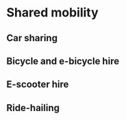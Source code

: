 # Shared mobility {#shared}

## Car sharing

## Bicycle and e-bicycle hire

## E-scooter hire

## Ride-hailing